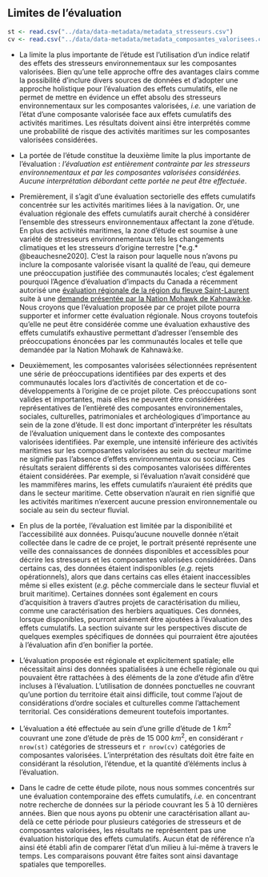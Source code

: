 ## Limites de l'évaluation

```r
st <- read.csv("../data/data-metadata/metadata_stresseurs.csv")
cv <- read.csv("../data/data-metadata/metadata_composantes_valorisees.csv")
```

- La limite la plus importante de l'étude est l'utilisation d'un indice relatif des effets des stresseurs environnementaux sur les composantes valorisées. Bien qu'une telle approche offre des avantages clairs comme la possibilité d'inclure divers sources de données et d'adopter une approche holistique pour l'évaluation des effets cumulatifs, elle ne permet de mettre en évidence un effet absolu des stresseurs environnementaux sur les composantes valorisées, *i.e.* une variation de l'état d'une composante valorisée face aux effets cumulatifs des activités maritimes. Les résultats doivent ainsi être interprétés comme une probabilité de risque des activités maritimes sur les composantes valorisées considérées.

- La portée de l'étude constitue la deuxième limite la plus importante de l'évaluation : *l'évaluation est entièrement contrainte par les stresseurs environnementaux et par les composantes valorisées considérées. Aucune interprétation débordant cette portée ne peut être effectuée*.

-  Premièrement, il s'agit d'une évaluation sectorielle des effets cumulatifs concentrée sur les activités maritimes liées à la navigation. Or, une évaluation régionale des effets cumulatifs aurait cherché à considérer l'ensemble des stresseurs environnementaux affectant la zone d'étude. En plus des activités maritimes, la zone d'étude est soumise à une variété de stresseurs environnementaux tels les changements climatiques et les stresseurs d'origine terrestre [*e.g.* @beauchesne2020]. C'est la raison pour laquelle nous n'avons pu inclure la composante valorisée visant la qualité de l'eau, qui demeure une préoccupation justifiée des communautés locales; c'est également pourquoi l'Agence d'évaluation d'impacts du Canada a récemment autorisé une [évaluation régionale de la région du fleuve Saint-Laurent](https://iaac-aeic.gc.ca/050/evaluations/document/140637?culture=fr-CA) suite à une [demande présentée par la Nation Mohawk de Kahnawà:ke](https://iaac-aeic.gc.ca/050/documents/p80913/135682E.pdf). Nous croyons que l'évaluation proposée par ce projet pilote pourra supporter et informer cette évaluation régionale. Nous croyons toutefois qu'elle ne peut être considérée comme une évaluation exhaustive des effets cumulatifs exhaustive permettant d'adresser l'ensemble des préoccupations énoncées par les communautés locales et telle que demandée par la Nation Mohawk de Kahnawà:ke.

- Deuxièmement, les composantes valorisées sélectionnées représentent une série de préoccupations identifiées par des experts et des communautés locales lors d'activités de concertation et de co-développements à l'origine de ce projet pilote. Ces préoccupations sont valides et importantes, mais elles ne peuvent être considérées représentatives de l'entièreté des composantes environnementales, sociales, culturelles, patrimoniales et archéologiques d'importance au sein de la zone d'étude. Il est donc important d'interpréter les résultats de l'évaluation uniquement dans le contexte des composantes valorisées identifiées. Par exemple, une intensité inférieure des activités maritimes sur les composantes valorisées au sein du secteur maritime ne signifie pas l'absence d'effets environnementaux ou sociaux. Ces résultats seraient différents si des composantes valorisées différentes étaient considérées. Par exemple, si l'évaluation n'avait considéré que les mammifères marins, les effets cumulatifs n'auraient été prédits que dans le secteur maritime. Cette observation n'aurait en rien signifié que les activités maritimes n'exercent aucune pression environnementale ou sociale au sein du secteur fluvial.

- En plus de la portée, l'évaluation est limitée par la disponibilité et l'accessibilité aux données. Puisqu'aucune nouvelle donnée n'était collectée dans le cadre de ce projet, le portrait présenté représente une veille des connaissances de données disponibles et accessibles pour décrire les stresseurs et les composantes valorisées considérées. Dans certains cas, des données étaient indisponibles (*e.g.* rejets opérationnels), alors que dans certains cas elles étaient inaccessibles même si elles existent (*e.g.* pêche commerciale dans le secteur fluvial et bruit maritime). Certaines données sont également en cours d'acquisition à travers d'autres projets de caractérisation du milieu, comme une caractérisation des herbiers aquatiques. Ces données, lorsque disponibles, pourront aisément être ajoutées à l'évaluation des effets cumulatifs. La section suivante sur les perspectives discute de quelques exemples spécifiques de données qui pourraient être ajoutées à l'évaluation afin d'en bonifier la portée.

- L'évaluation proposée est régionale et explicitement spatiale; elle nécessitait ainsi des données spatialisées à une échelle régionale ou qui pouvaient être rattachées à des éléments de la zone d'étude afin d'être incluses à l'évaluation. L'utilisation de données ponctuelles ne couvrant qu'une portion du territoire était ainsi difficile, tout comme l'ajout de considérations d'ordre sociales et culturelles comme l'attachement territorial. Ces considérations demeurent toutefois importantes.

- L'évaluation a été effectuée au sein d'une grille d'étude de 1 $km^2$ couvrant une zone d'étude de près de 15 000 $km^2$, en considérant `r nrow(st)` catégories de stresseurs et `r nrow(cv)` catégories de composantes valorisées. L'interprétation des résultats doit être faite en considérant la résolution, l'étendue, et la quantité d'éléments inclus à l'évaluation.

- Dans le cadre de cette étude pilote, nous nous sommes concentrés sur une évaluation contemporaine des effets cumulatifs, *i.e.* en concentrant notre recherche de données sur la période couvrant les 5 à 10 dernières années. Bien que nous ayons pu obtenir une caractérisation allant au-delà ce cette période pour plusieurs catégories de stresseurs et de composantes valorisées, les résultats ne représentent pas une évaluation historique des effets cumulatifs. Aucun état de référence n'a ainsi été établi afin de comparer l'état d'un milieu à lui-même à travers le temps. Les comparaisons pouvant être faites sont ainsi davantage spatiales que temporelles.
